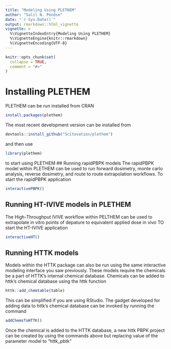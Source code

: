 ```yaml
---
title: "Modeling Using PLETHEM"
author: "Salil N. Pendse"
date: "`r Sys.Date()`"
output: rmarkdown::html_vignette
vignette: >
  %\VignetteIndexEntry{Modeling Using PLETHEM}
  %\VignetteEngine{knitr::rmarkdown}
  %\VignetteEncoding{UTF-8}
---
```


```r
knitr::opts_chunk$set(
  collapse = TRUE,
  comment = "#>"
)
```

# Installing PLETHEM
PLETHEM can be run installed from CRAN 
```r
install.packages(plethem)
```
The most recent development version can be installed from 
```r
devtools::install_github("Scitovation/plethem")
```
and then use 
```r
library(plethem)
```
to start using PLETHEM
## Running rapidPBPK models
The rapidPBPK model within PLETHEM can be used to run forward dosimetry, monte carlo analysis, reverse dosimetry, and route to route extrapolation workflows. 
To start the rapidPBPK application
```r
interactivePBPK()
```
## Running HT-IVIVE models in PLETHEM
The High-Throughput IVIVE workflow within PELTHEM can be used to extrapolate in vitro points of depature to equivalent applied dose in vivo
TO start the HT-IVIVE application
```r
interactiveHT()
```
## Running HTTK models 
Models within the HTTK package can also be run using the same interactive modeling interface you saw previously. These models require the chemicals be a part of HTTK's internal chemical database. Chemicals can be added to httk's chemical database using the httk function
```r
httk::add_chemtable(table)
```
This can be simplified if you are using RStudio. The gadget developed for adding data to httk's chemical database can be invoked by running the command
```r
addChemsToHTTK()
```
Once the chemical is added to the HTTK database, a new httk PBPK project can be created by using the commands above but replacing value of the parameter model to "httk_pbtk"